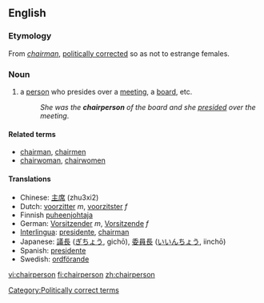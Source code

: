 ==English==

===Etymology===
From ''[[chairman]]'', [[politically correct]]ed so as not to estrange females.

===Noun===
{{en-noun|pl2=chairpeople}}

#a [[person]] who presides over a [[meeting]], a [[board]], etc.
#:''She was the '''chairperson''' of the board and she [[preside]]d over the meeting''.

====Related terms====
*[[chairman]], [[chairmen]]
*[[chairwoman]], [[chairwomen]]

====Translations====
*Chinese: [[主席]] (zhu3xi2) 
*Dutch: [[voorzitter]] ''m'', [[voorzitster]] ''f''
*Finnish [[puheenjohtaja]]
*German: [[Vorsitzender]] ''m'', [[Vorsitzende]] ''f''
*[[Interlingua]]: [[presidente]], [[chairman]]
*Japanese: [[議長]] ([[ぎちょう]], gichō), [[委員長]] ([[いいんちょう]], iinchō)
*Spanish: [[presidente]]
*Swedish: [[ordförande]]

[[Category:Politically correct terms]]

[[vi:chairperson]]
[[fi:chairperson]]
[[zh:chairperson]]